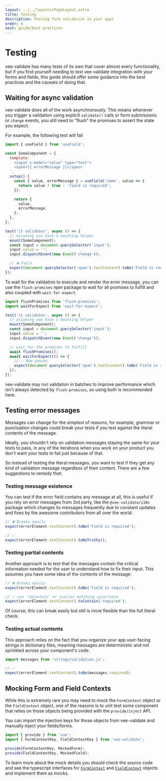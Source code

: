 ```yaml
---
layout: ../../layouts/PageLayout.astro
title: Testing
description: Testing form validation in your apps
order: 8
next: guide/best-practices
---
```


# Testing

vee-validate has many tests of its own that cover almost every functionality, but if you find yourself needing to test vee-validate integration with your forms and fields, this guide should offer some guidance into the best practices and the caveats of doing that.

## Waiting for async validation

vee-validate does all of the work asynchronously. This means whenever you trigger a validation using explicit `validate()` calls or form submissions or `change` events, you still need to "flush" the promises to assert the state you expect.

For example, the following test will fail

```js
import { useField } from 'useField';

const SomeComponent = {
  template: `
    <input v-model="value" type="text">
    <span>{{ errorMessage }}</span>
  `,
  setup() {
    const { value, errorMessage } = useField('name', value => {
      return value ? true : 'field is required';
    });

    return {
      value,
      errorMessage,
    };
  },
};

test('it validates', async () => {
  // assuming you have a mounting helper
  mount(SomeComponent);
  const input = document.querySelector('input');
  input.value = '';
  input.dispatchEvent(new Event('change'));

  // ❌ Fails
  expect(document.querySelector('span').textContent).toBe('Field is required');
});
```

To wait for the validation to execute and render the error message, you can use the `flush-promises` npm package to wait for all promises to fulfill and also coupled with `wait-for-expect`.

```js
import flushPromises from 'flush-promises';
import waitForExpect from 'wait-for-expect';

test('it validates', async () => {
  // assuming you have a mounting helper
  mount(SomeComponent);
  const input = document.querySelector('input');
  input.value = '';
  input.dispatchEvent(new Event('change'));

  // wait for the promises to fulfill
  await flushPromises();
  await waitForExpect(() => {
    // ✅ Now passes
    expect(document.querySelector('span').textContent).toBe('Field is required');
  });
});
```

vee-validate may run validation in batches to improve performance which isn't always detected by `flush-promises`, so using both is recommended here.

## Testing error messages

Messages can change for the simplest of reasons, for example, grammar or punctuation changes could break your tests if you test against the literal contents of the message.

Ideally, you shouldn't rely on validation messages staying the same for your tests to pass, in any of the iterations when you work on your product you don't want your tests to fail just because of that.

So instead of testing the literal messages, you want to test if they get any kind of validation message regardless of their content. There are a few suggestions to remedy that:

### Testing message existence

You can test if the error field contains any message at all, this is useful if you rely on error messages from 3rd party, like the `@vee-validate/i18n` package which changes its messages frequently due to constant updates and fixes by the awesome contributors from all over the world.

```js
// ❌ Breaks easily
expect(errorElement.textContent).toBe('Field is required');

// ✅
expect(errorElement.textContent).toBeTruthy();
```

### Testing partial contents

Another approach is to test that the messages contain the critical information needed for the user to understand how to fix their input. This assumes you have some idea of the contents of the message:

```js
// ❌ Breaks easily
expect(errorElement.textContent).toBe('Field is required');

// ✅ use `toContain` or similar matching assertions
expect(errorElement.textContent).toContain('required');
```

Of course, this can break easily but still is more flexible than the full literal check.

### Testing actual contents

This approach relies on the fact that you organize your app user-facing strings in dictionary files, meaning messages are deterministic and not sprinkled across your component's code.

```js
import messages from 'strings/validation.js';

// ✅
expect(errorElement.textContent).toBe(messages.required);
```

## Mocking Form and Field Contexts

While this is extremely rare you may need to mock the `FormContext` object or the `FieldContext` object, one of the reasons is to unit test some component that relies on those objects being provided with the `provide/inject` API.

You can import the injection keys for those objects from vee-validate and manually inject your fields/forms.

```js
import { provide } from 'vue';
import { FormContextKey, FieldContextKey } from 'vee-validate';

provide(FormContextKey, MockedForm);
provide(FieldContextKey, MockedField);
```

To learn more about the mock details you should check the source code and see the typescript interfaces for [`FormContext`](https://github.com/logaretm/vee-validate/blob/main/packages/vee-validate/src/types.ts#L145) and [`FieldContext`](https://github.com/logaretm/vee-validate/blob/main/packages/vee-validate/src/types.ts#L66) objects and implement them as mocks.
